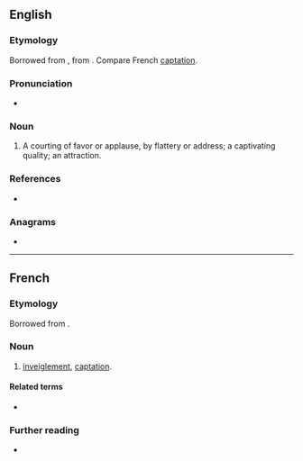 ==English==

===Etymology===
Borrowed from {{bor|en|la|captatio|captatio, captationis}}, from {{m|la|capto}}. Compare French [[#French|captation]].

===Pronunciation===
* {{IPA|/kæpˈteɪʃən/|lang=en}}

===Noun===
{{en-noun}}

# {{lb|en|obsolete}} A courting of favor or applause, by flattery or address; a captivating quality; an attraction.

===References===
* {{R:Webster 1913}}

===Anagrams===
* {{anagrams|en|anaptotic}}

----

==French==

===Etymology===
Borrowed from {{bor|fr|la|captatio|captatio, captationem}}.

===Noun===
{{fr-noun|f}}

# {{lb|fr|legal}} [[inveiglement]], [[#English|captation]].

====Related terms====
* {{l|fr|capter}}

===Further reading===
* {{R:TLFi}}